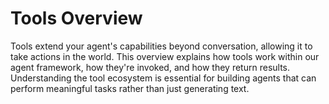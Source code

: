 # Tools Overview

Tools extend your agent's capabilities beyond conversation, allowing it to take actions in the world. This overview explains how tools work within our agent framework, how they're invoked, and how they return results. Understanding the tool ecosystem is essential for building agents that can perform meaningful tasks rather than just generating text. 